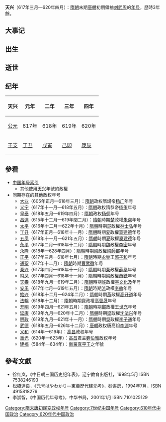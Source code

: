 {{Eranamebox|年号=天兴
|起讫时间= 617年三月—620年四月
|政权= 汉
|帝王= 刘武周
|历时= 3年餘
|timeline= <timeline>
ImageSize  = width:200 height:50
PlotArea   = width:180 height:30 left:10 bottom:20
TimeAxis   = orientation:horizontal
DateFormat = yyyy
Period     = from:581 till:907
AlignBars  = early
ScaleMajor = increment:37 start:581
Colors =
  id:canvas value:rgb(1,1,0.85)
BackgroundColors = canvas:canvas
PlotData =
  width:15 color:black
  bar:era from:start till:end
  bar:era from:581 till:618 color:black
  bar:era from:618 till:907 color:red
  bar:era from:617 till:620 color:green
  bar:era from:617 till:620 color:blue
</timeline>
|说明= <span style="color: blue">天兴</span>在'''隋朝'''、<span style="color: red">唐朝</span>和<span style="color: green">刘武周</span>时期的位置。 
}}

'''天兴'''（617年三月—620年四月）：[[隋朝|隋朝]]末期[[唐朝|唐朝]]初期領袖[[刘武周|刘武周]]的[[年号|年号]]，歷時3年餘。

==大事记==

==出生==

==逝世==

==纪年==

{| class="wikitable" 
!天兴!!元年!!二年!!三年!!四年
|-
![[公元纪年|公元]]
|617年||618年||619年||620年
|-
![[干支纪年|干支]]
|[[丁丑|丁丑]]||[[戊寅|戊寅]]||[[己卯|己卯]]||[[庚辰|庚辰]]
|}

==參看==
*[[中国年号索引|中国年号索引]]
**其他使用[[天兴|天兴]]年號的政權
*同期存在的其他政权年号
**[[大业|大业]]（605年正月—618年三月）：[[隋朝|隋朝]]政权隋煬帝[[杨广|杨广]]年号
**[[义宁|义宁]]（617年十一月—618年五月）：[[隋朝|隋朝]]政权隋恭帝[[杨侑|杨侑]]年号
**[[皇泰|皇泰]]（618年五月—619年四月）：[[隋朝|隋朝]]政权[[杨侗|杨侗]]年号
**[[昌達|昌達]]（615年十二月—619年閏二月）：[[隋朝|隋朝]]時期[[楚|楚]]政權[[朱粲|朱粲]]年号
**[[太平_(林士弘)|太平]]（616年十二月—622年十月）：[[隋朝|隋朝]]時期[[楚|楚]]政權[[林士弘|林士弘]]年号
**[[丁丑_(窦建德)|丁丑]]（617年正月—618年十一月）：[[隋朝|隋朝]]時期[[夏|夏]]政權[[窦建德|窦建德]]年号
**[[五凤_(窦建德)|五凤]]（618年十一月—621年五月）：[[隋朝|隋朝]]時期[[夏|夏]]政權[[窦建德|窦建德]]年号
**[[永平_(李密)|永平]]（617年二月—618年十二月）：[[隋朝|隋朝]]時期[[魏|魏]]政權[[李密|李密]]年号
**[[永隆_(梁師都)|永隆]]（618年—628年四月）：[[隋朝|隋朝]]時期[[梁|梁]]政權[[梁師都|梁師都]]年号
**[[正平_(郭子和)|正平]]（617年三月—618年七月）：[[隋朝|隋朝]]時期[[永樂|永樂]]王[[郭子和|郭子和]]年号
**[[通聖|通聖]]（617年十二月）：[[隋朝|隋朝]]時期[[曹武徹|曹武徹]]年号
**[[秦兴|秦兴]]（617年四月—618年十一月）：[[隋朝|隋朝]]時期[[秦|秦]]政權[[薛擧|薛擧]]年号
**[[鸣凤|鸣凤]]（617年四月—618年十一月）：[[隋朝|隋朝]]時期[[梁|梁]]政權[[蕭銑|蕭銑]]年号
**[[天壽_(宇文化及)|天壽]]（618年九月—619年二月）：[[隋朝|隋朝]]時期[[許|許]]政權[[宇文化及|宇文化及]]年号
**[[安乐|安乐]]（617年七月—619年五月）：[[隋朝|隋朝]]時期[[涼|涼]]政權[[李軌|李軌]]年号
**[[始兴_(高开道)|始兴]]（618年十二月—624年二月）：[[隋朝|隋朝]]時期[[燕|燕]]政權[[高开道|高开道]]年号
**[[法輪_(高曇晟)|法輪]]（618年十二月）：[[隋朝|隋朝]]時期[[齊|齊]]政權[[高曇晟|高曇晟]]年号
**[[开明_(王世充)|开明]]（619年四月—621年五月）：[[隋朝|隋朝]]時期[[鄭|鄭]]政權[[王世充|王世充]]年号
**[[延康_(沈法兴)|延康]]（619年九月—620年十二月）：[[隋朝|隋朝]]時期[[梁|梁]]政權[[沈法兴|沈法兴]]年号
**[[明政_(李子通)|明政]]（619年九月—621年十一月）：[[隋朝|隋朝]]時期[[吳|吳]]政權[[李子通|李子通]]年号
**[[武德|武德]]（618年五月—626年十二月）：[[唐朝|唐朝]]政权唐高祖[[李淵|李淵]]年号
**[[义和_(高昌)|义和]]（614年—619年）：[[高昌|高昌]]政权年号
**[[重光|重光]]（620年—623年）：[[高昌|高昌]]君主[[麴伯雅|麴伯雅]]政权年号
**[[建福_(新羅真平王)|建福]]（584年—634年）：[[新羅|新羅]][[新羅真平王|真平王]]之年號

==參考文獻==
*徐红岚，《中日朝三国历史纪年表》，辽宁教育出版社，1998年5月 ISBN 7538246193
*松橋達良，《元号はやわかり—東亜歷代建元考》，砂書房，1994年7月，ISBN 4915818276
*李崇智，《中国历代年号考》，中华书局，2001年1月 ISBN 7101025129

{{隋朝年号}}

[[Category:隋末唐初民变政权年号|Category:隋末唐初民变政权年号]]
[[Category:7世纪中国年号|Category:7世纪中国年号]]
[[Category:610年代中国政治|Category:610年代中国政治]]
[[Category:620年代中国政治|Category:620年代中国政治]]
